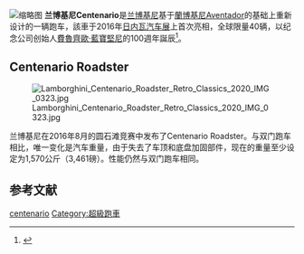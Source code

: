 [[File:2016-03-01_Geneva_Motor_Show_1354.JPG|缩略图]]
'''兰博基尼Centenario'''是[[兰博基尼|兰博基尼]]基于[[蘭博基尼Aventador|蘭博基尼Aventador]]的基础上重新设计的一辆跑车，該車于2016年[[日内瓦汽车展|日内瓦汽车展]]上首次亮相，全球限量40辆，以纪念公司创始人[[費魯齊歐·藍寶堅尼|費魯齊歐·藍寶堅尼]]的100週年誕辰<ref>{{cite news |url=http://www.autoblog.com/2015/12/01/lamborghini-centenario-ferruccio-anniversary-geneva-report/ |title=Lambo to mark founder's birth with limited-run supercar in Geneva |first=Noah |last=Joseph |work=Autoblog |date=2015-12-01 |accessdate=2016-01-16 |archive-date=2021-01-24 |archive-url=https://web.archive.org/web/20210124132701/https://www.autoblog.com/2015/12/01/lamborghini-centenario-ferruccio-anniversary-geneva-report/ |dead-url=no }}</ref>。

== Centenario Roadster ==
[[File:Lamborghini_Centenario_Roadster_Retro_Classics_2020_IMG_0323.jpg|thumb]]

兰博基尼在2016年8月的圆石滩竞赛中发布了Centenario Roadster。与双门跑车相比，唯一变化是汽车重量，由于失去了车顶和底盘加固部件，现在的重量至少设定为1,570公斤（3,461磅）。性能仍然与双门跑车相同。

==参考文献==
{{reflist}}

[[Category:林寶堅尼車款|centenario]]
[[Category:超級跑車|Category:超級跑車]]
